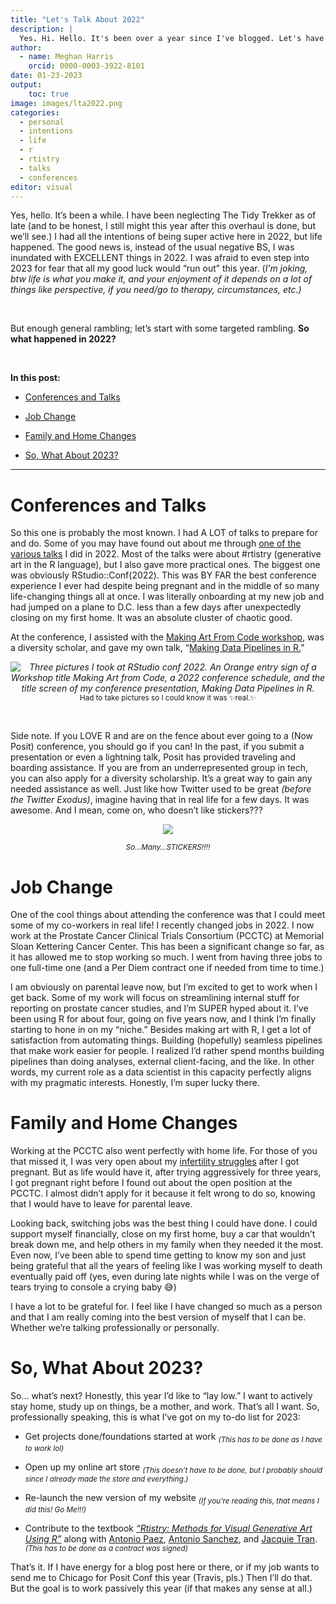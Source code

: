 ```yaml
---
title: "Let's Talk About 2022"
description: |
  Yes. Hi. Hello. It's been over a year since I've blogged. Let's have a chat about 2022. 
author:
  - name: Meghan Harris
    orcid: 0000-0003-3922-8101
date: 01-23-2023
output:
    toc: true
image: images/lta2022.png
categories:
  - personal
  - intentions
  - life
  - r
  - rtistry
  - talks
  - conferences
editor: visual
---
```


Yes, hello. It's been a while. I have been neglecting The Tidy Trekker as of late (and to be honest, I still might this year after this overhaul is done, but we'll see.) I had all the intentions of being super active here in 2022, but life happened. The good news is, instead of the usual negative BS, I was inundated with EXCELLENT things in 2022. I was afraid to even step into 2023 for fear that all my good luck would "run out" this year. (*I'm joking, btw life is what you make it, and your enjoyment of it depends on a lot of things like perspective, if you need/go to therapy, circumstances, etc.)*

<br>

But enough general rambling; let's start with some targeted rambling. **So what happened in 2022?**

<br>

**In this post:**

-   [Conferences and Talks]

-   [Job Change]

-   [Family and Home Changes]

-   [So, What About 2023?]

------------------------------------------------------------------------

# Conferences and Talks

So this one is probably the most known. I had A LOT of talks to prepare for and do. Some of you may have found out about me through [one of the various talks](https://thetidytrekker.com/talks.html) I did in 2022. Most of the talks were about #rtistry (generative art in the R language), but I also gave more practical ones. The biggest one was obviously RStudio::Conf(2022). This was BY FAR the best conference experience I ever had despite being pregnant and in the middle of so many life-changing things all at once. I was literally onboarding at my new job and had jumped on a plane to D.C. less than a few days after unexpectedly closing on my first home. It was an absolute cluster of chaotic good.

At the conference, I assisted with the [Making Art From Code workshop](https://art-from-code.netlify.app/), was a diversity scholar, and gave my own talk, "[Making Data Pipelines in R.](https://thetidytrekker.com/talks/pipelines_in_r/pipeline_in_r.html)"

<center>*![Three pictures I took at RStudio conf 2022. An Orange entry sign of a Workshop title Making Art from Code, a 2022 conference schedule, and the title screen of my conference presentation, Making Data Pipelines in R.](images/conf_2.png)* <sub>Had to take pictures so I could know it was ✨real.✨</sub> <br></center>

<br>

Side note. If you LOVE R and are on the fence about ever going to a (Now Posit) conference, you should go if you can! In the past, if you submit a presentation or even a lightning talk, Posit has provided traveling and boarding assistance. If you are from an underrepresented group in tech, you can also apply for a diversity scholarship. It's a great way to gain any needed assistance as well. Just like how Twitter used to be great *(before the Twitter Exodus)*, imagine having that in real life for a few days. It was awesome. And I mean, come on, who doesn't like stickers???

<center>

![](images/conf_1.png){fig-alt="Three pictures I've taken at the 2022 RStudio conference. A pile of hex stickers on a table, a bathroom mirror selfie of me showing my baby bump before I gave my presentation, and a pile of souvenirs on a bed including generative art pictures, a R Studio cheat sheet, my badge, and some hex stickers."}

<sub>*So...Many...STICKERS!!!!*</sub>

</center>

# Job Change

One of the cool things about attending the conference was that I could meet some of my co-workers in real life! I recently changed jobs in 2022. I now work at the Prostate Cancer Clinical Trials Consortium (PCCTC) at Memorial Sloan Kettering Cancer Center. This has been a significant change so far, as it has allowed me to stop working so much. I went from having three jobs to one full-time one (and a Per Diem contract one if needed from time to time.)

I am obviously on parental leave now, but I'm excited to get to work when I get back. Some of my work will focus on streamlining internal stuff for reporting on prostate cancer studies, and I'm SUPER hyped about it. I've been using R for about four, going on five years now, and I think I'm finally starting to hone in on my "niche." Besides making art with R, I get a lot of satisfaction from automating things. Building (hopefully) seamless pipelines that make work easier for people. I realized I'd rather spend months building pipelines than doing analyses, external client-facing, and the like. In other words, my current role as a data scientist in this capacity perfectly aligns with my pragmatic interests. Honestly, I'm super lucky there.

# Family and Home Changes

Working at the PCCTC also went perfectly with home life. For those of you that missed it, I was very open about my [infertility struggles](https://meghansharris.shinyapps.io/A_Fertility_Journey/?_ga=2.49472864.796738959.1675303563-1161739068.1675303563) after I got pregnant. But as life would have it, after trying aggressively for three years, I got pregnant right before I found out about the open position at the PCCTC. I almost didn't apply for it because it felt wrong to do so, knowing that I would have to leave for parental leave.

Looking back, switching jobs was the best thing I could have done. I could support myself financially, close on my first home, buy a car that wouldn't break down me, and help others in my family when they needed it the most. Even now, I've been able to spend time getting to know my son and just being grateful that all the years of feeling like I was working myself to death eventually paid off (yes, even during late nights while I was on the verge of tears trying to console a crying baby 😅)

I have a lot to be grateful for. I feel like I have changed so much as a person and that I am really coming into the best version of myself that I can be. Whether we're talking professionally or personally.

# So, What About 2023?

So... what's next? Honestly, this year I'd like to "lay low." I want to actively stay home, study up on things, be a mother, and work. That's all I want. So, professionally speaking, this is what I've got on my to-do list for 2023:

-   Get projects done/foundations started at work <sub>*(This has to be done as I have to work lol)*</sub>

-   Open up my online art store <sub>*(This doesn't have to be done, but I probably should since I already made the store and everything.)*</sub>

-   Re-launch the new version of my website <sub>*(If you're reading this, that means I did this! Go Me!!!)*</sub>

-   Contribute to the textbook [*"Rtistry: Methods for Visual Generative Art Using R"*](https://twitter.com/meghansharris/status/1620256954433273859?s=20&t=D2O6oV0SAKmRK4nmZwK_hg) along with [Antonio Paez](https://fosstodon.org/@paezha@mastodon.online), [Antonio Sanchez](https://twitter.com/aschinchon), and [Jacquie Tran](https://fosstodon.org/@jacquietran@mastodon.social). <sub>*(This has to be done as a contract was signed)*</sub>

That's it. If I have energy for a blog post here or there, or if my job wants to send me to Chicago for Posit Conf this year (Travis, pls.) Then I'll do that. But the goal is to work passively this year (if that makes any sense at all.)
